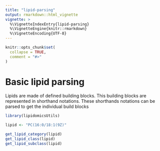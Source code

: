 ```yaml
---
title: "lipid-parsing"
output: rmarkdown::html_vignette
vignette: >
  %\VignetteIndexEntry{lipid-parsing}
  %\VignetteEngine{knitr::rmarkdown}
  %\VignetteEncoding{UTF-8}
---
```


```r
knitr::opts_chunk$set(
  collapse = TRUE,
  comment = "#>"
)
```

# Basic lipid parsing

Lipids are made of defined building blocks. This building blocks are represented in shorthand notations.
These shorthands notations can be parsed to get the individual build blocks

```r
library(lipidomicsUtils)

lipid <- "PC(16:0/18:1(9Z)"

get_lipid_category(lipid)
get_lipid_class(lipid)
get_lipid_subclass(lipid)
```
